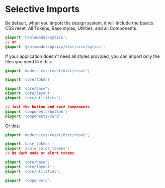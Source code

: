
<Meta title="Overview/Selective Imports" />

# Selective Imports

By default, when you import the design system, it will include the basics. CSS reset, All Tokens, Base styles, Utilities, and all Components.

```css
@import '@rolemodel/optics';
// or
@import '@rolemodel/optics/dist/scss/optics';
```

If your application doesn't need all styles provided, you can import only the files you need like this:

```css
@import 'modern-css-reset/dist/reset';

@import 'core/tokens';

@import 'core/base';
@import 'core/layout';
@import 'core/utilities';

// Just the button and card Components
@import 'components/button';
@import 'components/card';
```

Or this:

```css
@import 'modern-css-reset/dist/reset';

@import 'base_tokens';
@import 'scale_color_tokens';
// No dark mode or alert tokens

@import 'core/base';
@import 'core/layout';
@import 'core/utilities';

@import 'components';
```
